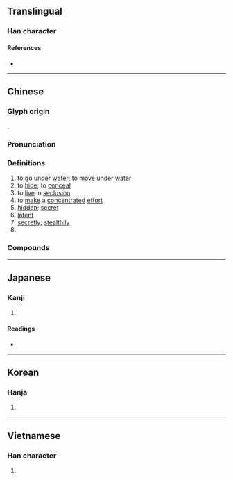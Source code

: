 {{character info/new}}
{{also|潜|濳}}
==Translingual==

===Han character===
{{Han char|rn=85|rad=水|as=12|sn=15|four=34161|canj=EMUA|ids=⿰氵朁}}

====References====
* {{Han ref|kx=0652.321|dkj=18240|dj=1059.040|hdz=31740.010|uh=6F5B|ud=28507|bh=BCE7|bd=48359}}

----

==Chinese==
{{zh-forms|s=潜}}

===Glyph origin===
{{Han etym}}
{{Han compound|水|朁|ls=psc|c1=s|c2=p}}.

===Pronunciation===
{{zh-pron
|m=潛
|c=cim4
|h=pfs=
|md=cièng
|mn=chiâm
|w=3xxi
|mc=y
|oc=y
|cat=v,a,adv,pn
}}

===Definitions===
{{zh-hanzi}}

# to [[go]] under [[water]]; to [[move]] under water
# to [[hide]]; to [[conceal]]
# to [[live]] in [[seclusion]]
# to [[make]] a [[concentrated]] [[effort]]
# [[hidden]]; [[secret]]
# [[latent]]
# [[secretly]]; [[stealthily]]
# {{surname|lang=zh}}

===Compounds===
{{zh-der|反潛|匿跡潛形|潛藏|潛心|潛龍勿用|潛龍|潛望鏡|生物潛能|潛虛|潛泳|戢鱗潛翼|潛伏|潛能|潛伏期|潛居|潛伏分子|潛行|潛身|潛修|潛夫論|潛入|潛盤|潛盾工法|潛流|潛熱|白髮郎潛|潛躲|潛神默思|潛包禍謀|潛身遠跡|潛移|潛在危機|狐潛鼠伏|潛水衣|潛避|潛潛等等|潛道|潛力|潛水員|畏罪潛逃|潛形匿跡|潛聽|潛圖問鼎|捲款潛逃|潛水艇|發展潛力|潛水炸彈|潛水病|潛移默運|潛意識|潛灌|潛水刀|潛德|潛形|潛在|潛山隱市|潛龍伏虎|潛骸竄影|潛邸|潛身遠遁|潛身遠禍|潛蹤隱跡|潛蹤|潛蛟困鳳|潛艇|潛移默化|潛移陰奪|潛移暗化|潛神默記|潛水鐘|潛水肺|潛步|潛影|潛師|潛匿|潛勢|潛伏感染|沉潛剛克|浮潛|潛逃|潛水|潛移默奪|核能潛艇|核潛艇|郎潛白髮|等等潛潛|陶潛三徑|驅潛艦|龍潛|飛潛|飛潛動植|躡足潛蹤|陶潛五柳|遠引深潛|遁跡潛形}}

----

==Japanese==

===Kanji===
{{ja-kanji|grade=|rs=水12}}

# {{defn|lang=ja|sort=水12}}

====Readings====
* {{ja-readings|on=[[せん]] (sen)|kun=[[ひそむ]] (hisomu), [[もぐる]] (moguru)}}

----

==Korean==

===Hanja===
{{ko-hanja|hangeul=잠|eumhun=|rv=jam|mr=cham|y=cam}}

# {{defn|lang=ko|sort=水12}}

----

==Vietnamese==

===Han character===
{{vi-hantu|[[tiềm]], [[tèm]], [[tỉm]]|rs=水12}}

# {{defn|lang=vi|sort=水12}}